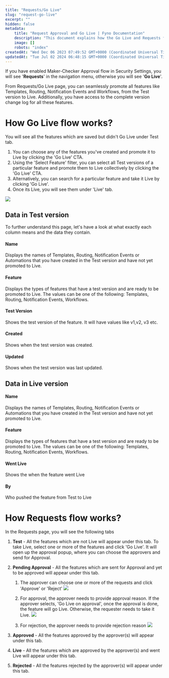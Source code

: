 ```yaml
---
title: "Requests/Go Live"
slug: "request-go-live"
excerpt: ""
hidden: false
metadata:
    title: "Request Approval and Go Live | Fyno Documentation"
    description: "This document explains how the Go Live and Requests flow works in the system, allowing users to seamlessly promote features from the Test version to Live, with options for approval and rejection by designated approvers."
    image: []
    robots: "index"
createdAt: "Wed Dec 06 2023 07:49:52 GMT+0000 (Coordinated Universal Time)"
updatedAt: "Tue Jul 02 2024 06:48:15 GMT+0000 (Coordinated Universal Time)"
---
```


If you have enabled Maker-Checker Approval flow in Security Settings, you will see '**Requests**' in the navigation menu, otherwise you will see '**Go Live**'.

From Requests/Go Live page, you can seamlessly promote all features like Templates, Routing, Notification Events and Workflows, from the Test version to Live. Additionally, you have access to the complete version change log for all these features.

# How Go Live flow works?

You will see all the features which are saved but didn't Go Live under Test tab.

1. You can choose any of the features you've created and promote it to Live by clicking the 'Go Live' CTA.
2. Using the 'Select Feature' filter, you can select all Test versions of a particular feature and promote them to Live collectively by clicking the 'Go Live' CTA.
3. Alternatively, you can search for a particular feature and take it Live by clicking 'Go Live'.
4. Once its Live, you will see them under 'Live' tab.

![](/images/498742f-Screenshot_2024-06-28_at_5.16.54_PM.png)

## Data in Test version

To further understand this page, let's have a look at what exactly each column means and the data they contain.

#### Name

Displays the names of Templates, Routing, Notification Events or Automations that you have created in the Test version and have not yet promoted to Live.

#### Feature

Displays the types of features that have a test version and are ready to be promoted to Live. The values can be one of the following: Templates, Routing, Notification Events, Workflows.

#### Test Version

Shows the test version of the feature. It will have values like v1,v2, v3 etc.

#### Created

Shows when the test version was created.

#### Updated

Shows when the test version was last updated.

## Data in Live version

#### Name

Displays the names of Templates, Routing, Notification Events or Automations that you have created in the Test version and have not yet promoted to Live.

#### Feature

Displays the types of features that have a test version and are ready to be promoted to Live. The values can be one of the following: Templates, Routing, Notification Events, Workflows.

#### Went Live

Shows the when the feature went Live

#### By

Who pushed the feature from Test to Live

# How Requests flow works?

In the Requests page, you will see the following tabs

1. **Test** - All the features which are not Live will appear under this tab. To take Live, select one or more of the features and click 'Go Live'. It will open up the approval popup, where you can choose the approvers and send for Approval.
2. **Pending Approval** - All the features which are sent for Approval and yet to be approved will appear under this tab.

    1. The approver can choose one or more of the requests and click 'Approve' or 'Reject'
       ![](/images/243a351-Pending_Request.png)

    2. For approval, the approver needs to provide approval reason. If the approver selects, 'Go Live on approval', once the approval is done, the feature will go Live. Otherwise, the requester needs to take it Live.
       ![](/images/3848b8f-Approval.png)

    3. For rejection, the approver needs to provide rejection reason
       ![](/images/b670b56-Reject_Request.png)

3. **Approved** - All the features approved by the approver(s) will appear under this tab.
4. **Live** - All the features which are approved by the approver(s) and went Live will appear under this tab.
5. **Rejected** - All the features rejected by the approver(s) will appear under this tab.
